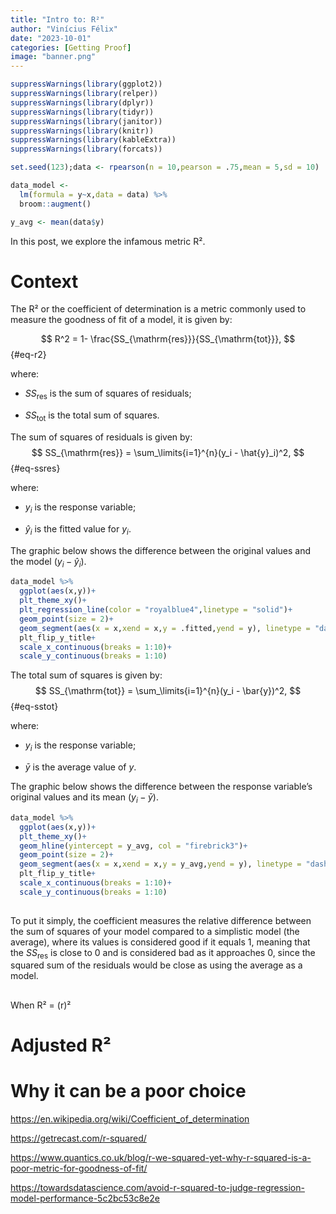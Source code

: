 ```yaml
---
title: "Intro to: R²"
author: "Vinícius Félix"
date: "2023-10-01"
categories: [Getting Proof]
image: "banner.png"
---
```


```r
suppressWarnings(library(ggplot2))
suppressWarnings(library(relper))
suppressWarnings(library(dplyr))
suppressWarnings(library(tidyr))
suppressWarnings(library(janitor))
suppressWarnings(library(knitr))
suppressWarnings(library(kableExtra))
suppressWarnings(library(forcats))

set.seed(123);data <- rpearson(n = 10,pearson = .75,mean = 5,sd = 10)

data_model <- 
  lm(formula = y~x,data = data) %>% 
  broom::augment()

y_avg <- mean(data$y)

```

In this post, we explore the infamous metric R².

# Context

The R² or the coefficient of determination is a metric commonly used to measure the goodness of fit of a model, it is given by:

$$
R^2 = 1- \frac{SS_{\mathrm{res}}}{SS_{\mathrm{tot}}},
$$ {#eq-r2}

where:

-   $SS_{\mathrm{res}}$ is the sum of squares of residuals;

-   $SS_{\mathrm{tot}}$ is the total sum of squares.

The sum of squares of residuals is given by: $$
SS_{\mathrm{res}} = \sum_\limits{i=1}^{n}(y_i - \hat{y}_i)^2,
$$ {#eq-ssres}

where:

-   $y_i$ is the response variable;

-   $\hat{y}_i$ is the fitted value for $y_i$.

The graphic below shows the difference between the original values and the model ($y_i - \hat{y}_i$).

```r

data_model %>% 
  ggplot(aes(x,y))+
  plt_theme_xy()+
  plt_regression_line(color = "royalblue4",linetype = "solid")+
  geom_point(size = 2)+
  geom_segment(aes(x = x,xend = x,y = .fitted,yend = y), linetype = "dashed")+
  plt_flip_y_title+
  scale_x_continuous(breaks = 1:10)+
  scale_y_continuous(breaks = 1:10)

```

The total sum of squares is given by: $$
SS_{\mathrm{tot}} = \sum_\limits{i=1}^{n}(y_i - \bar{y})^2,
$$ {#eq-sstot}

where:

-   $y_i$ is the response variable;

-   $\bar{y}$ is the average value of $y$.

The graphic below shows the difference between the response variable's original values and its mean ($y_i - \bar{y}$).

```r
data_model %>% 
  ggplot(aes(x,y))+
  plt_theme_xy()+
  geom_hline(yintercept = y_avg, col = "firebrick3")+
  geom_point(size = 2)+
  geom_segment(aes(x = x,xend = x,y = y_avg,yend = y), linetype = "dashed")+
  plt_flip_y_title+
  scale_x_continuous(breaks = 1:10)+
  scale_y_continuous(breaks = 1:10)
  
```

To put it simply, the coefficient measures the relative difference between the sum of squares of your model compared to a simplistic model (the average), where its values is considered good if it equals 1, meaning that the $SS_{\mathrm{res}}$ is close to 0 and is considered bad as it approaches 0, since the squared sum of the residuals would be close as using the average as a model.

## 
When R² = (r)²

# Adjusted R²

# Why it can be a poor choice 

<https://en.wikipedia.org/wiki/Coefficient_of_determination>

<https://getrecast.com/r-squared/>

<https://www.quantics.co.uk/blog/r-we-squared-yet-why-r-squared-is-a-poor-metric-for-goodness-of-fit/>

<https://towardsdatascience.com/avoid-r-squared-to-judge-regression-model-performance-5c2bc53c8e2e>
